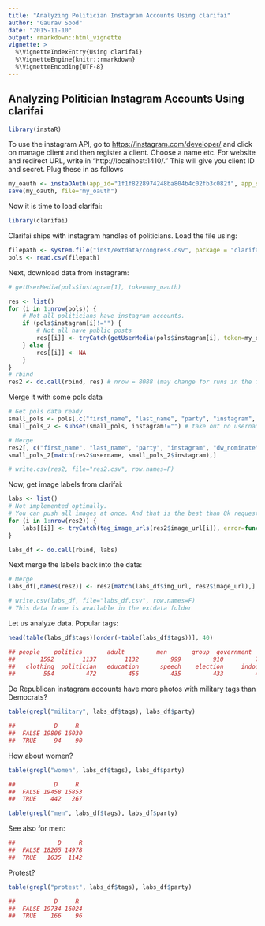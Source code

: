 ```yaml
---
title: "Analyzing Politician Instagram Accounts Using clarifai"
author: "Gaurav Sood"
date: "2015-11-10"
output: rmarkdown::html_vignette
vignette: >
  %\VignetteIndexEntry{Using clarifai}
  %\VignetteEngine{knitr::rmarkdown}
  %\VignetteEncoding{UTF-8}
---
```


## Analyzing Politician Instagram Accounts Using clarifai

```r
library(instaR)
```

To use the instagram API, go to [https://instagram.com/developer/](https://instagram.com/developer/) and click on manage client and then register a client. Choose a name etc. For website and redirect URL, write in "http://localhost:1410/." This will give you client ID and secret. Plug these in as follows

```r
my_oauth <- instaOAuth(app_id="1f1f8228974248ba804b4c02fb3c082f", app_secret="a8a727a6b21e488988207686c88ec49e")
save(my_oauth, file="my_oauth")
```

Now it is time to load clarifai:

```r
library(clarifai)
```

Clarifai ships with instagram handles of politicians. Load the file using:

```r
filepath <- system.file("inst/extdata/congress.csv", package = "clarifai")
pols <- read.csv(filepath)
```

Next, download data from instagram: 

```r
# getUserMedia(pols$instagram[1], token=my_oauth)

res <- list()
for (i in 1:nrow(pols)) {
	# Not all politicians have instagram accounts. 
	if (pols$instagram[i]!="") {
		# Not all have public posts
		res[[i]] <- tryCatch(getUserMedia(pols$instagram[i], token=my_oauth), error=function(err) NA)
	} else { 
		res[[i]] <- NA 
	}
}
# rbind
res2 <- do.call(rbind, res) # nrow = 8088 (may change for runs in the future)
```

Merge it with some pols data

```r
 
# Get pols data ready
small_pols <- pols[,c("first_name", "last_name", "party", "instagram", "dw_nominate")]
small_pols_2 <- subset(small_pols, instagram!="") # take out no username/NA

# Merge 
res2[, c("first_name", "last_name", "party", "instagram", "dw_nominate")] <- 
small_pols_2[match(res2$username, small_pols_2$instagram),]

# write.csv(res2, file="res2.csv", row.names=F)
```

Now, get image labels from clarifai: 

```r

labs <- list()
# Not implemented optimally. 
# You can push all images at once. And that is the best than 8k requests.
for (i in 1:nrow(res2)) {
	labs[[i]] <- tryCatch(tag_image_urls(res2$image_url[i]), error=function(err) NA)	
} 

labs_df <- do.call(rbind, labs)
```

Next merge the labels back into the data: 

```r

# Merge 
labs_df[,names(res2)] <- res2[match(labs_df$img_url, res2$image_url),]

# write.csv(labs_df, file="labs_df.csv", row.names=F)
# This data frame is available in the extdata folder
```

Let us analyze data. Popular tags: 

```r
head(table(labs_df$tags)[order(-table(labs_df$tags))], 40)
```

```r
## people    politics       adult         men       group  government    business       women    portrait      leader 
##       1592        1137        1132         999         910         795         793         773         763         670 
##   clothing  politician   education      speech    election     indoors     meeting        room competition        many 
##        554         472         456         435         433         426         360         352         347         345 
```

Do Republican instagram accounts have more photos with military tags than Democrats? 

```r
table(grepl("military", labs_df$tags), labs_df$party)
```

```r
##           D     R
##  FALSE 19806 16030
##  TRUE     94    90

```

How about women?

```r
table(grepl("women", labs_df$tags), labs_df$party)
```

```r
##           D     R
##  FALSE 19458 15853
##  TRUE    442   267
```

```r
table(grepl("men", labs_df$tags), labs_df$party)
```

See also for men: 

```r
##            D     R
##  FALSE 18265 14978
##  TRUE   1635  1142
```

Protest?

```r
table(grepl("protest", labs_df$tags), labs_df$party)
```

```r
      
##           D     R
##  FALSE 19734 16024
##  TRUE    166    96
```